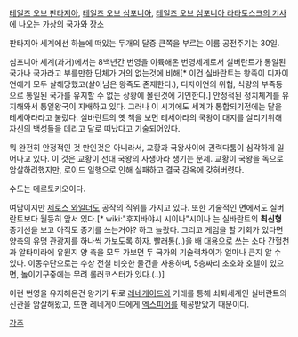 [[테일즈 오브 판타지아]], [[테일즈 오브 심포니아]], [[테일즈 오브 심포니아 라타토스크의 기사]]에 나오는 가상의 국가와 장소


판타지아 세계에선 하늘에 떠있는 두개의 달중 큰쪽을 부르는 이름 공전주기는 30일.

심포니아 세계(과거)에서는 8백년간 번영을 이륙해온 번영세계로서 실버란트가 통일된 국가나 국가라고 부를만한 단체가 거의 없는것에 비해[* 이건 실바란트는 왕족이 디자이언에게 모두 살해당했고(살아남은 왕족도 존재한다.), 디자이언의 위협, 식량의 부족등으로 통일된 국가를 유지할 수 없는 상황에 몰린것에 기인한다.] 안정적된 정치체계를 유지해와서 통일왕국이 지배하고 있다. 그러나 이 시기에도 세계가 통합되기전에는 달을 테세아라라고 불렀다. 실바란트의 옛 책을 보면 테세아라의 국왕이 대지를 살리기위해 자신의 백성들을 데리고 달로 떠났다고 기술되어있다.

뭐 완전히 안정적인 것 만인것은 아니라서, 교황과 국왕사이에 권력다툼이 심각하게 일어나고 있다. 이 것은 교황이 선대 국왕의 사생아라 생기는 문제. 교황이 국왕을 독으로 암살하려했지만, 로이드 일행으로 인해 실패하고 결국 감옥에 갖혀버렸다.

수도는 메르토키오이다.

여담이지만 [[제로스 와일더]]도 공작의 직위를 가지고 있다. 또한 기술적인 면에서도 실버란트보다 월등히 앞서 있다.[* wiki:"후지바야시 시이나"시이나 는 실바란트의 '''최신형''' 증기선을 보고 아직도 증기를 쓰는거야? 하고 놀랐다. 그리고 게임을 할 기회가 있다면 양측의 유명 관광지를 하나씩 가보도록 하자. 빨래통(..)을 배 대용으로 쓰는 소다 간헐천과 알타미라에 유원지 양 측을 모두 가보면 두 국가의 기술력차이가 얼마나 큰지 알 수 있다. 이동수단으로는 수상 전철 비슷한 물건을 사용하며, 5층짜리 초호화 호텔이 있으면, 놀이기구중에는 무려 롤러코스터가 있다.(..)]

이런 번영을 유지해온건 왕가가 뒤로 [[레네게이드]]와 거래를 통해 쇠퇴세계인 실버란트의 신관을 암살해왔고, 또한 레네게이드에게 [[엑스피어]]를 제공받았기 때문이다.



[[각주]]

